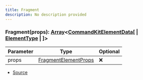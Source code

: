 ```yaml
---
title: Fragment
description: No description provided
---
```



### Fragment(props): [Array](https://developer.mozilla.org/en-US/docs/Web/JavaScript/Reference/Global_Objects/Array)\<[CommandKitElementData](/docs/api-reference/types/CommandKitElementData)\[ | [ElementType](/docs/api-reference/types/ElementType) | ]>

| Parameter | Type | Optional |
| ----------- | ----------- | ----------- |
| props | [FragmentElementProps](/docs/api-reference/types/FragmentElementProps) | ❌ |


- [Source](https://github.com/underctrl-io/commandkit/blob/141d1404ab18a8e659209a0fab65466bf3b6dd85/packages/commandkit/src/components/common/element.ts#L48)